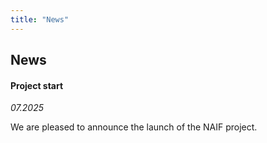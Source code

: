 ```yaml
---
title: "News"
---
```



## News

#### Project start
*07.2025*

We are pleased to announce the launch of the NAIF project.
